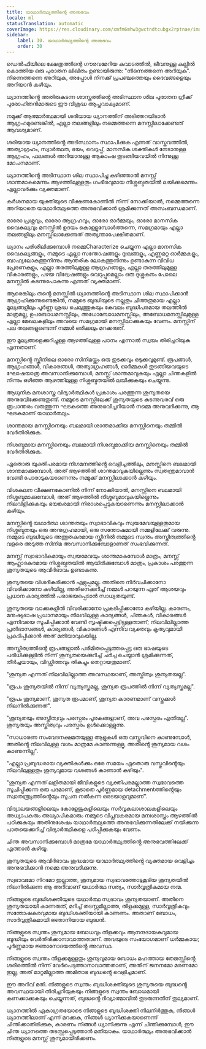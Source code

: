 ```yaml
---
title: യാഥാർത്ഥ്യത്തിന്റെ അനുഭവം
locale: ml
statusTranslation: automatic
coverImage: https://res.cloudinary.com/xmfm6mhw3gwctndtcubgx2rptnae/image/upload/v1740337243/small_cover_educacion_fundamental_a051170f1c.webp
sidebar:
    label: 30. യാഥാർത്ഥ്യത്തിന്റെ അനുഭവം
    order: 30
---
```

ഡെൽഫിയിലെ ക്ഷേത്രത്തിന്റെ ഗൗരവമേറിയ കവാടത്തിൽ, ജീവനുള്ള കല്ലിൽ കൊത്തിയ ഒരു പുരാതന ലിഖിതം ഉണ്ടായിരുന്നു: "നിന്നെത്തന്നെ അറിയുക". നിന്നെത്തന്നെ അറിയുക, അപ്പോൾ നിനക്ക് പ്രപഞ്ചത്തെയും ദൈവങ്ങളെയും അറിയാൻ കഴിയും.

ധ്യാനത്തിൻ്റെ അതിരുകടന്ന ശാസ്ത്രത്തിൻ്റെ അടിസ്ഥാന ശില പുരാതന ഗ്രീക്ക് പുരോഹിതൻമാരുടെ ഈ വിശുദ്ധ ആപ്തവാക്യമാണ്.

നമുക്ക് ആത്മാർത്ഥമായി ശരിയായ ധ്യാനത്തിന് അടിത്തറയിടാൻ ആഗ്രഹമുണ്ടെങ്കിൽ, എല്ലാ തലങ്ങളിലും നമ്മെത്തന്നെ മനസ്സിലാക്കേണ്ടത് ആവശ്യമാണ്.

ശരിയായ ധ്യാനത്തിൻ്റെ അടിസ്ഥാനം സ്ഥാപിക്കുക എന്നത് വാസ്തവത്തിൽ, അത്യാഗ്രഹം, സ്വാർത്ഥത, ഭയം, വെറുപ്പ്, മാനസിക ശക്തികൾ നേടാനുള്ള ആഗ്രഹം, ഫലങ്ങൾ അറിയാനുള്ള ആകാംഷ തുടങ്ങിയവയിൽ നിന്നുള്ള മോചനമാണ്.

ധ്യാനത്തിൻ്റെ അടിസ്ഥാന ശില സ്ഥാപിച്ചു കഴിഞ്ഞാൽ മനസ്സ് ശാന്തമാകുമെന്നും ആഴത്തിലുള്ളതും ഗംഭീരവുമായ നിശ്ശബ്ദതയിൽ ലയിക്കുമെന്നും എല്ലാവർക്കും വ്യക്തമാണ്.

കർശനമായ യുക്തിയുടെ വീക്ഷണകോണിൽ നിന്ന് നോക്കിയാൽ, നമ്മെത്തന്നെ അറിയാതെ യാഥാർത്ഥ്യത്തെ അനുഭവിക്കാൻ ശ്രമിക്കുന്നത് അസംബന്ധമാണ്.

ഓരോ പ്രശ്നവും, ഓരോ ആഗ്രഹവും, ഓരോ ഓർമ്മയും, ഓരോ മാനസിക വൈകല്യവും മനസ്സിൽ ഉദയം കൊള്ളുമ്പോൾത്തന്നെ, സമഗ്രമായും എല്ലാ തലങ്ങളിലും മനസ്സിലാക്കേണ്ടത് അത്യന്താപേക്ഷിതമാണ്.

ധ്യാനം പരിശീലിക്കുമ്പോൾ നമ്മെCharacterize ചെയ്യുന്ന എല്ലാ മാനസിക വൈകല്യങ്ങളും, നമ്മുടെ എല്ലാ സന്തോഷങ്ങളും ദുഃഖങ്ങളും, എണ്ണമറ്റ ഓർമ്മകളും, ബാഹ്യലോകത്തുനിന്നും ആന്തരിക ലോകത്തുനിന്നും ഉണ്ടാകുന്ന വിവിധ പ്രേരണകളും, എല്ലാ തരത്തിലുമുള്ള ആഗ്രഹങ്ങളും, എല്ലാ തരത്തിലുമുള്ള വികാരങ്ങളും, പഴയ വിദ്വേഷങ്ങളും വെറുപ്പുമെല്ലാം ഒരു ദുശ്ശകുനം പോലെ മനസ്സിൽ കടന്നുപോകുന്നു എന്നത് വ്യക്തമാണ്.

ആരെങ്കിലും തൻ്റെ മനസ്സിൽ ധ്യാനത്തിൻ്റെ അടിസ്ഥാന ശില സ്ഥാപിക്കാൻ ആഗ്രഹിക്കുന്നുണ്ടെങ്കിൽ, നമ്മുടെ ബുദ്ധിയുടെ നല്ലതും ചീത്തതുമായ എല്ലാ മൂല്യങ്ങളിലും പൂർണ്ണ ശ്രദ്ധ ചെലുത്തുകയും കേവലം ബുദ്ധിപരമായ തലത്തിൽ മാത്രമല്ല, ഉപബോധമനസ്സിലും, അധോബോധമനസ്സിലും, അബോധമനസ്സിലുമുള്ള എല്ലാ മേഖലകളിലും അവയെ സമഗ്രമായി മനസ്സിലാക്കുകയും വേണം. മനസ്സിന് പല തലങ്ങളുണ്ടെന്ന് നമ്മൾ ഒരിക്കലും മറക്കരുത്.

ഈ മൂല്യങ്ങളെക്കുറിച്ചുള്ള ആഴത്തിലുള്ള പഠനം എന്നാൽ സ്വയം തിരിച്ചറിയുക എന്നതാണ്.

മനസ്സിൻ്റെ സ്ക്രീനിലെ ഓരോ സിനിമയ്ക്കും ഒരു തുടക്കവും ഒടുക്കവുമുണ്ട്. രൂപങ്ങൾ, ആഗ്രഹങ്ങൾ, വികാരങ്ങൾ, അത്യാഗ്രഹങ്ങൾ, ഓർമ്മകൾ തുടങ്ങിയവയുടെ ഘോഷയാത്ര അവസാനിക്കുമ്പോൾ, മനസ്സ് ശാന്തമാവുകയും എല്ലാ ചിന്തകളിൽ നിന്നും ഒഴിഞ്ഞ ആഴത്തിലുള്ള നിശ്ശബ്ദതയിൽ ലയിക്കുകയും ചെയ്യുന്നു.

ആധുനിക മനശാസ്ത്ര വിദ്യാർത്ഥികൾ പ്രകാശം പരത്തുന്ന ശൂന്യതയെ അനുഭവിക്കേണ്ടതുണ്ട്. നമ്മുടെ മനസ്സിലേക്ക് ശൂന്യതയുടെ കടന്നുവരവ് ഒരു രൂപാന്തരം വരുത്തുന്ന ഘടകത്തെ അനുഭവിച്ചറിയാൻ നമ്മെ അനുവദിക്കുന്നു, ആ ഘടകമാണ് യാഥാർത്ഥ്യം.

ശാന്തമായ മനസ്സിനെയും ബലമായി ശാന്തമാക്കിയ മനസ്സിനെയും തമ്മിൽ വേർതിരിക്കുക.

നിശബ്ദമായ മനസ്സിനെയും ബലമായി നിശബ്ദമാക്കിയ മനസ്സിനെയും തമ്മിൽ വേർതിരിക്കുക.

ഏതൊരു യുക്തിപരമായ നിഗമനത്തിൻ്റെ വെളിച്ചത്തിലും, മനസ്സിനെ ബലമായി ശാന്തമാക്കുമ്പോൾ, അത് ആഴത്തിൽ ശാന്തമാവുകയില്ലെന്നും സ്വതന്ത്രമാവാൻ വേണ്ടി പോരാടുകയാണെന്നും നമ്മുക്ക് മനസ്സിലാക്കാൻ കഴിയും.

വിശകലന വീക്ഷണകോണിൽ നിന്ന് നോക്കിയാൽ, മനസ്സിനെ ബലമായി നിശ്ശബ്ദമാക്കുമ്പോൾ, അത് ആഴത്തിൽ നിശ്ശബ്ദമാവുകയില്ലെന്നും നിലവിളിക്കുകയും ഭയങ്കരമായി നിരാശപ്പെടുകയാണെന്നും മനസ്സിലാക്കാൻ കഴിയും.

മനസ്സിൻ്റെ യഥാർത്ഥ ശാന്തതയും സ്വാഭാവികവും സ്വയമേവയുള്ളതുമായ നിശ്ശബ്ദതയും ഒരു അനുഗ്രഹമായി, ഒരു സന്തോഷമായി നമ്മളിലേക്ക് വരുന്നു. നമ്മുടെ ബുദ്ധിയുടെ അത്ഭുതകരമായ സ്ക്രീനിൽ നമ്മുടെ സ്വന്തം അസ്തിത്വത്തിൻ്റെ വളരെ അടുത്ത സിനിമ അവസാനിക്കുമ്പോളാണത് സംഭവിക്കുന്നത്.

മനസ്സ് സ്വാഭാവികമായും സ്വയമേവയും ശാന്തമാകുമ്പോൾ മാത്രം, മനസ്സ് ആഹ്ലാദകരമായ നിശ്ശബ്ദതയിൽ ആയിരിക്കുമ്പോൾ മാത്രം, പ്രകാശം പരത്തുന്ന ശൂന്യതയുടെ ആവിർഭാവം ഉണ്ടാകുന്നു.

ശൂന്യതയെ വിശദീകരിക്കാൻ എളുപ്പമല്ല. അതിനെ നിർവചിക്കാനോ വിവരിക്കാനോ കഴിയില്ല, അതിനെക്കുറിച്ച് നമ്മൾ പറയുന്ന ഏത് ആശയവും പ്രധാന കാര്യത്തിൽ പരാജയപ്പെടാൻ സാധ്യതയുണ്ട്.

ശൂന്യതയെ വാക്കുകളിൽ വിവരിക്കാനോ പ്രകടിപ്പിക്കാനോ കഴിയില്ല. കാരണം, മനുഷ്യഭാഷ പ്രധാനമായും നിലവിലുള്ള കാര്യങ്ങൾ, ചിന്തകൾ, വികാരങ്ങൾ എന്നിവയെ സൂചിപ്പിക്കാൻ വേണ്ടി സൃഷ്ടിക്കപ്പെട്ടിട്ടുള്ളതാണ്; നിലവിലില്ലാത്ത പ്രതിഭാസങ്ങൾ, കാര്യങ്ങൾ, വികാരങ്ങൾ എന്നിവ വ്യക്തവും കൃത്യവുമായി പ്രകടിപ്പിക്കാൻ അത് മതിയാവുകയില്ല.

അസ്തിത്വത്തിൻ്റെ രൂപങ്ങളാൽ പരിമിതപ്പെടുത്തപ്പെട്ട ഒരു ഭാഷയുടെ പരിധിക്കുള്ളിൽ നിന്ന് ശൂന്യതയെക്കുറിച്ച് ചർച്ച ചെയ്യാൻ ശ്രമിക്കുന്നത്, തീർച്ചയായും, വിഡ്ഢിത്തവും തികച്ചും തെറ്റായതുമാണ്.

"ശൂന്യത എന്നത് നിലവിലില്ലാത്ത അവസ്ഥയാണ്, അസ്തിത്വം ശൂന്യതയല്ല".

"രൂപം ശൂന്യതയിൽ നിന്ന് വ്യത്യസ്തമല്ല, ശൂന്യത രൂപത്തിൽ നിന്ന് വ്യത്യസ്തമല്ല".

"രൂപം ശൂന്യമാണ്, ശൂന്യത രൂപമാണ്, ശൂന്യത കാരണമാണ് വസ്തുക്കൾ നിലനിൽക്കുന്നത്".

"ശൂന്യതയും അസ്തിത്വവും പരസ്പരം പൂരകങ്ങളാണ്, അവ പരസ്പരം എതിരല്ല". ശൂന്യതയും അസ്തിത്വവും പരസ്പരം ഉൾക്കൊള്ളുന്നു.

"സാധാരണ സംവേദനക്ഷമതയുള്ള ആളുകൾ ഒരു വസ്തുവിനെ കാണുമ്പോൾ, അതിൻ്റെ നിലവിലുള്ള വശം മാത്രമേ കാണുന്നുള്ളൂ, അതിൻ്റെ ശൂന്യമായ വശം കാണുന്നില്ല".

"എല്ലാ പ്രബുദ്ധരായ വ്യക്തികൾക്കും ഒരേ സമയം ഏതൊരു വസ്തുവിൻ്റെയും നിലവിലുള്ളതും ശൂന്യവുമായ വശങ്ങൾ കാണാൻ കഴിയും".

"ശൂന്യത എന്നത് ലളിതമായി ജീവികളുടെ വ്യക്തിപരമല്ലാത്ത സ്വഭാവത്തെ സൂചിപ്പിക്കുന്ന ഒരു പദമാണ്, കൂടാതെ പൂർണ്ണമായ detachmentത്തിൻ്റെയും സ്വാതന്ത്ര്യത്തിൻ്റെയും സൂചന നൽകുന്ന ഒരടയാളവുമാണ്".

വിദ്യാലയങ്ങളിലെയും കോളേജുകളിലെയും സർവ്വകലാശാലകളിലെയും അധ്യാപകരും അധ്യാപികമാരും നമ്മുടെ വിപ്ലവകരമായ മനഃശാസ്ത്രം ആഴത്തിൽ പഠിക്കുകയും അതിനുശേഷം യാഥാർത്ഥ്യത്തെ അനുഭവിക്കുന്നതിലേക്ക് നയിക്കുന്ന പാതയെക്കുറിച്ച് വിദ്യാർത്ഥികളെ പഠിപ്പിക്കുകയും വേണം.

ചിന്ത അവസാനിക്കുമ്പോൾ മാത്രമേ യാഥാർത്ഥ്യത്തിൻ്റെ അനുഭവത്തിലേക്ക് എത്താൻ കഴിയൂ.

ശൂന്യതയുടെ ആവിർഭാവം ശുദ്ധമായ യാഥാർത്ഥ്യത്തിൻ്റെ വ്യക്തമായ വെളിച്ചം അനുഭവിക്കാൻ നമ്മെ അനുവദിക്കുന്നു.

സ്വഭാവമോ നിറമോ ഇല്ലാത്ത, ശൂന്യമായ സ്വഭാവത്തോടുകൂടിയ ശൂന്യതയിൽ നിലനിൽക്കുന്ന ആ അറിവാണ് യഥാർത്ഥ സത്യം, സാർവ്വത്രികമായ നന്മ.

നിങ്ങളുടെ ബുദ്ധിശക്തിയുടെ യഥാർത്ഥ സ്വഭാവം ശൂന്യതയാണ്. അതിനെ ശൂന്യതയായി കാണരുത്, മറിച്ച് തടസ്സമില്ലാത്ത, തിളക്കമുള്ള, സാർവ്വത്രികവും സന്തോഷകരവുമായ ബുദ്ധിശക്തിയായി കാണണം. അതാണ് ബോധം, സാർവ്വത്രികമായി ജ്ഞാനിയായ ബുദ്ധൻ.

നിങ്ങളുടെ സ്വന്തം ശൂന്യമായ ബോധവും തിളക്കവും ആനന്ദദായകവുമായ ബുദ്ധിയും വേർതിരിക്കാനാവാത്തതാണ്. അവയുടെ സംയോഗമാണ് ധർമ്മകായ; പൂർണ്ണമായ ജ്ഞാനോദയത്തിൻ്റെ അവസ്ഥ.

നിങ്ങളുടെ സ്വന്തം തിളക്കമുള്ളതും ശൂന്യവുമായ ബോധം മഹത്തായ തേജസ്സിൻ്റെ ശരീരത്തിൽ നിന്ന് വേർപെടുത്താനാവാത്തതാണ്, അതിന് ജനനമോ മരണമോ ഇല്ല, അത് മാറ്റമില്ലാത്ത അമിതാഭ ബുദ്ധൻ്റെ വെളിച്ചമാണ്.

ഈ അറിവ് മതി. നിങ്ങളുടെ സ്വന്തം ബുദ്ധിശക്തിയുടെ ശൂന്യതയെ ബുദ്ധൻ്റെ അവസ്ഥയായി തിരിച്ചറിയുകയും നിങ്ങളുടെ സ്വന്തം ബോധമായി കണക്കാക്കുകയും ചെയ്യുന്നത്, ബുദ്ധൻ്റെ ദിവ്യാത്മാവിൽ തുടരുന്നതിന് തുല്യമാണ്.

ധ്യാനത്തിൽ ഏകാഗ്രതയോടെ നിങ്ങളുടെ ബുദ്ധിശക്തി നിലനിർത്തുക, നിങ്ങൾ ധ്യാനത്തിലാണ് എന്ന് മറക്കുക, നിങ്ങൾ ധ്യാനിക്കുകയാണെന്ന് ചിന്തിക്കാതിരിക്കുക, കാരണം നിങ്ങൾ ധ്യാനിക്കുന്നു എന്ന് ചിന്തിക്കുമ്പോൾ, ഈ ചിന്ത ധ്യാനത്തെ തടസ്സപ്പെടുത്താൻ മതിയാകും. യാഥാർത്ഥ്യം അനുഭവിക്കാൻ നിങ്ങളുടെ മനസ്സ് ശൂന്യമായിരിക്കണം.


